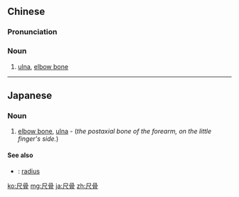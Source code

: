 ==Chinese==
{{zh-forms}}

===Pronunciation===
{{zh-pron
|m=chǐgǔ
|c=cek3 gwat1
|cat=n
}}

===Noun===
{{zh-noun}}

# {{lb|zh|skeleton}} [[ulna]], [[elbow bone]]

----

==Japanese==
{{ja-kanjitab|しゃく|こつ|k1=しゃっ|yomi=o}}

===Noun===
{{ja-noun|しゃっこつ}}

# {{lb|ja|skeleton|sort=しゃっこつ}} [[elbow bone]], [[ulna]] - (''the postaxial bone of the forearm, on the little finger's side.'')

====See also====
* {{ja-r|橈骨|とうこつ}}: [[radius]]

[[ko:尺骨]]
[[mg:尺骨]]
[[ja:尺骨]]
[[zh:尺骨]]